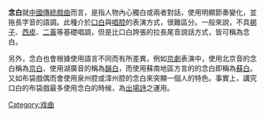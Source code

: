 {{Unreferenced|time=2017-12-11T12:57:04+00:00}}
'''念白'''就[[中國|中國]][[傳統戲曲|傳統戲曲]]而言，是指人物內心獨白或兩者對話，使用明顯節奏變化，並拖長字音的語調。此種介於[[口白|口白]]與[[唱腔|唱腔]]的表演方式，很難區分。一般來說，不具[[梆子|梆子]]、[[西皮|西皮]]、[[二黃|二黃]]等基礎唱調，但是比口白誇張的拉長尾音說話方式，皆可稱為念白。

另外，念白也會根據使用語言不同而有所差異，例如[[京劇|京劇]]表演中，使用北京音的念白稱為[[京白|京白]]、使用湖廣音的稱為[[韻白|韻白]]，而使用蘇南地區方言的的念白即稱為[[蘇白|蘇白]]。又如布袋戲偶而會使用泉州腔或漳州腔的念白來突顯一個人的特色。事實上，講究口白的布袋戲最多使用念白的時候，為[[出場詩|出場詩]]之運用。

[[Category:戏曲|Category:戏曲]]